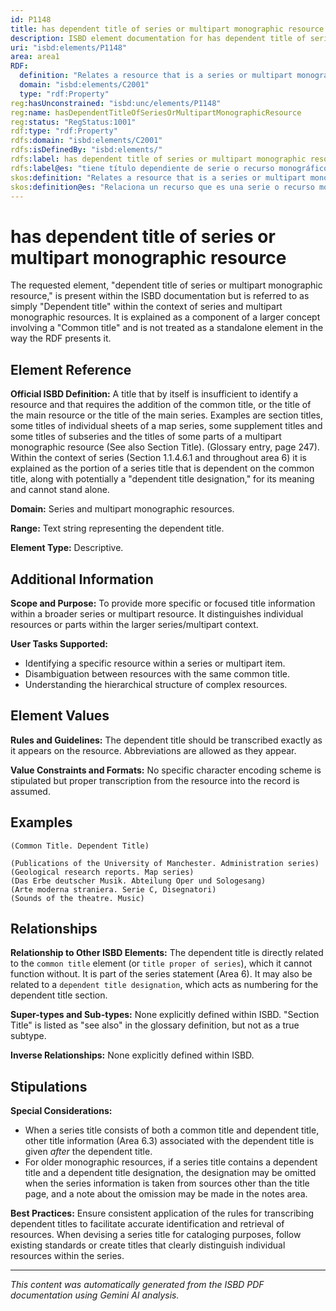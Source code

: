 ```yaml
---
id: P1148
title: has dependent title of series or multipart monographic resource
description: ISBD element documentation for has dependent title of series or multipart monographic resource
uri: "isbd:elements/P1148"
area: area1
RDF:
  definition: "Relates a resource that is a series or multipart monographic resource to a title that by itself is insufficient to identify the resource and that requires the addition of the common title, or the title of the main resource or the title of the main series."
  domain: "isbd:elements/C2001"
  type: "rdf:Property"
reg:hasUnconstrained: "isbd:unc/elements/P1148"
reg:name: hasDependentTitleOfSeriesOrMultipartMonographicResource
reg:status: "RegStatus:1001"
rdf:type: "rdf:Property"
rdfs:domain: "isbd:elements/C2001"
rdfs:isDefinedBy: "isbd:elements/"
rdfs:label: has dependent title of series or multipart monographic resource
rdfs:label@es: "tiene título dependiente de serie o recurso monográfico multiparte"
skos:definition: "Relates a resource that is a series or multipart monographic resource to a title that by itself is insufficient to identify the resource and that requires the addition of the common title, or the title of the main resource or the title of the main series."
skos:definition@es: "Relaciona un recurso que es una serie o recurso monográfico multiparte con un título que por sí mismo es insuficiente para identificar el recurso y que requiere la adición del título común, o el título del recurso principal o el título de la serie principal."
---
```

# has dependent title of series or multipart monographic resource

The requested element, "dependent title of series or multipart monographic resource," is present within the ISBD documentation but is referred to as simply "Dependent title" within the context of series and multipart monographic resources. It is explained as a component of a larger concept involving a "Common title" and is not treated as a standalone element in the way the RDF presents it.

## Element Reference

**Official ISBD Definition:** A title that by itself is insufficient to identify a resource and that requires the addition of the common title, or the title of the main resource or the title of the main series. Examples are section titles, some titles of individual sheets of a map series, some supplement titles and some titles of subseries and the titles of some parts of a multipart monographic resource (See also Section Title).  (Glossary entry, page 247).  Within the context of series (Section 1.1.4.6.1 and throughout area 6) it is explained as the portion of a series title that is dependent on the common title, along with potentially a "dependent title designation," for its meaning and cannot stand alone.

**Domain:** Series and multipart monographic resources.

**Range:** Text string representing the dependent title.

**Element Type:** Descriptive.

## Additional Information

**Scope and Purpose:** To provide more specific or focused title information within a broader series or multipart resource.  It distinguishes individual resources or parts within the larger series/multipart context.

**User Tasks Supported:**
- Identifying a specific resource within a series or multipart item.
- Disambiguation between resources with the same common title.
- Understanding the hierarchical structure of complex resources.

## Element Values

**Rules and Guidelines:** The dependent title should be transcribed exactly as it appears on the resource. Abbreviations are allowed as they appear.

**Value Constraints and Formats:**  No specific character encoding scheme is stipulated but proper transcription from the resource into the record is assumed.

## Examples

```
(Common Title. Dependent Title)

(Publications of the University of Manchester. Administration series)
(Geological research reports. Map series)
(Das Erbe deutscher Musik. Abteilung Oper und Sologesang)
(Arte moderna straniera. Serie C, Disegnatori)
(Sounds of the theatre. Music)
```

## Relationships

**Relationship to Other ISBD Elements:** The dependent title is directly related to the `common title` element (or `title proper of series`), which it cannot function without. It is part of the series statement (Area 6). It may also be related to a `dependent title designation`, which acts as numbering for the dependent title section.

**Super-types and Sub-types:** None explicitly defined within ISBD.  "Section Title" is listed as "see also" in the glossary definition, but not as a true subtype.

**Inverse Relationships:**  None explicitly defined within ISBD.

## Stipulations

**Special Considerations:**
- When a series title consists of both a common title and dependent title, other title information (Area 6.3) associated with the dependent title is given *after* the dependent title.
- For older monographic resources, if a series title contains a dependent title and a dependent title designation, the designation may be omitted when the series information is taken from sources other than the title page, and a note about the omission may be made in the notes area.

**Best Practices:**  Ensure consistent application of the rules for transcribing dependent titles to facilitate accurate identification and retrieval of resources. When devising a series title for cataloging purposes, follow existing standards or create titles that clearly distinguish individual resources within the series.


---

*This content was automatically generated from the ISBD PDF documentation using Gemini AI analysis.*
